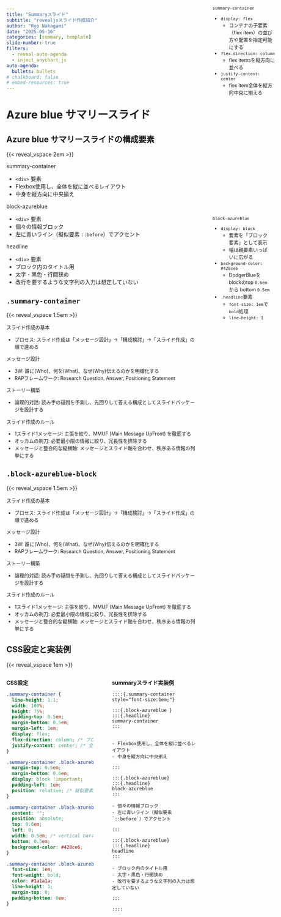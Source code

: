 ```yaml
---
title: "Summaryスライド"
subtitle: "revealjsスライド作成紹介"
author: "Ryo Nakagami"
date: "2025-05-16"
categories: [summary, template]
slide-number: true
filters:
  - reveal-auto-agenda
  - inject_anychart_js
auto-agenda:
  bullets: bullets
# chalkboard: false
# embed-resources: true
---
```


# Azure blue サマリースライド

## Azure blue サマリースライドの構成要素

{{< reveal_vspace 2em >}}

::::{.summary-container style="font-size:1em;"}

:::{.block-azureblue }
:::{.headline}
summary-container
:::

- `<div>` 要素
- Flexbox使用し、全体を縦に並べるレイアウト
- 中身を縦方向に中央揃え

:::

:::{.block-azureblue}
:::{.headline}
block-azureblue
:::

- `<div>` 要素
- 個々の情報ブロック
- 左に青いライン（擬似要素 `::before`）でアクセント

:::

:::{.block-azureblue}
:::{.headline}
headline
:::

- `<div>` 要素
- ブロック内のタイトル用
- 太字・黒色・行間狭め
- 改行を要するような文字列の入力は想定していない

:::

::::



## `.summary-container`

{{< reveal_vspace 1.5em >}}

::::{.summary-container #azureblue-block-container style="font-size:0.9em;"}

:::{.block-azureblue #azureblue-block}
:::{.headline}
スライド作成の基本
:::


- プロセス: スライド作成は「メッセージ設計」→「構成検討」→「スライド作成」の順で進める

:::

:::{.block-azureblue #azureblue-block2}
:::{.headline}
メッセージ設計
:::

- 3W: 誰に(Who)、何を(What)、なぜ(Why)伝えるのかを明確化する
- RAPフレームワーク: Research Question, Answer, Positioning Statement

:::

:::{.block-azureblue #azureblue-block3}
:::{.headline}
ストーリー構築
:::

- 論理的対話: 読み手の疑問を予測し、先回りして答える構成としてスライドパッケージを設計する

:::

:::{.block-azureblue #azureblue-block4}
:::{.headline}
スライド作成のルール
:::

- 1スライド1メッセージ: 主張を絞り、MMUF (Main Message UpFront) を徹底する
- オッカムの剃刀: 必要最小限の情報に絞り、冗長性を排除する
- メッセージと整合的な縦横軸: メッセージとスライド軸を合わせ、秩序ある情報の列挙にする

:::

::::

:::{.message-box style="position: absolute; top: 4em; left: 80%; font-size:0.9em; width:13em;"}

[`summary-container`]{.border-bottom #tip1 style="width: 12em; text-align: center;"}

- `display: flex`
  - コンテナの子要素（flex item）の並び方や配置を指定可能にする
- `flex-direction: column`
  - flex itemsを縦方向に並べる
- `justify-content: center`
  - flex item全体を縦方向中央に揃える

:::




<!-- leader line section -->

[]{.leaderline start="#azureblue-block-container" 
    start-socket="right" 
    end="#tip1" 
    color="#575757" end-socket="left" size="3" 
    start-border-style="color:#575757; x: -2.5%; y:0%; width:75%; height:100%"
    path="grid"}   


## `.block-azureblue-block` 

{{< reveal_vspace 1.5em >}}

::::{.summary-container style="font-size:0.9em;"}

:::{.block-azureblue #azureblue-block1}
:::{.headline}
スライド作成の基本
:::


- プロセス: スライド作成は「メッセージ設計」→「構成検討」→「スライド作成」の順で進める

:::

:::{.block-azureblue #azureblue-block2}
:::{.headline}
メッセージ設計
:::

- 3W: 誰に(Who)、何を(What)、なぜ(Why)伝えるのかを明確化する
- RAPフレームワーク: Research Question, Answer, Positioning Statement

:::

:::{.block-azureblue #azureblue-block3}
:::{.headline}
ストーリー構築
:::

- 論理的対話: 読み手の疑問を予測し、先回りして答える構成としてスライドパッケージを設計する

:::

:::{.block-azureblue #azureblue-block4}
:::{.headline}
スライド作成のルール
:::

- 1スライド1メッセージ: 主張を絞り、MMUF (Main Message UpFront) を徹底する
- オッカムの剃刀: 必要最小限の情報に絞り、冗長性を排除する
- メッセージと整合的な縦横軸: メッセージとスライド軸を合わせ、秩序ある情報の列挙にする

:::

::::


:::{.message-box style="position: absolute; top: 15%; left: 80%; font-size:0.9em; width:12em;"}

[`block-azureblue`]{.border-bottom #tip2  style="width: 10em; text-align: center;"}

- `display: block`
  - 要素を「ブロック要素」として表示
  - 幅は親要素いっぱいに広がる
- `background-color: #428ce6`
  - DodgerBlueをblockのtop `0.6em` から bottom `0.5em`
- `.headline`要素
  - `font-size: 1em`で`bold`処理
  - `line-height: 1`

:::

<!-- leader line section -->

[]{.leaderline start="#azureblue-block1" 
    start-socket="right" 
    end="#tip2" 
    color="#575757" end-socket="left" size="3" 
    start-border-style="color:#575757; x: -1.5%; y:3%; width:75%; height:97.5%"
    path="grid"}   

[]{.leaderline start="#azureblue-block2" 
    start-socket="right" 
    end="#tip2" 
    color="#575757" end-socket="left" size="3" 
    start-border-style="color:#575757; x: -1.5%; y:3%; width:75%; height:97.5%"
    path="grid"}   

[]{.leaderline start="#azureblue-block3" 
    start-socket="right" 
    end="#tip2" 
    color="#575757" end-socket="left" size="3" 
    start-border-style="color:#575757; x: -1.5%; y:3%; width:75%; height:97.5%"
    path="grid"}   

[]{.leaderline start="#azureblue-block4" 
    start-socket="right" 
    end="#tip2" 
    color="#575757" end-socket="left" size="3" 
    start-border-style="color:#575757; x: -1.5%; y:3%; width:75%; height:97.5%"
    path="grid"}   

## CSS設定と実装例

{{< reveal_vspace 1em >}}

:::: {.columns}
:::  {.column style="width:45%; height: 90%; padding-right:1em;"}

[**CSS設定**]{.border-bottom style="width: 100%; text-align: center;"}

```css
.summary-container {
  line-height: 1.1;
  width: 100%;
  height: 75%;
  padding-top: 0.5em;
  margin-bottom: 0.5em;
  margin-left: 1em;
  display: flex;
  flex-direction: column; /* ブロックを縦に並べる */
  justify-content: center; /* 全体を縦方向中央に揃える（親の高さ次第） */
}

.summary-container .block-azureblue {
  margin-top: 0.5em;
  margin-bottom: 0.6em;
  display: block !important;
  padding-left: 1em;
  position: relative; /* 疑似要素設定に必要 */
}

.summary-container .block-azureblue::before {
  content: "";
  position: absolute;
  top: 0.6em;
  left: 0;
  width: 0.5em; /* vertical barのwidth指定 */
  bottom: 0.5em;
  background-color: #428ce6;
}

.summary-container .block-azureblue .headline {
  font-size: 1em;
  font-weight: bold;
  color: #1a1a1a;
  line-height: 1;
  margin-top: 0;
  padding-bottom: 0em;
}
```



:::
::: {.column style="width:45%; height: 90%; padding-left:1em;"}


[**summaryスライド実装例**]{.border-bottom style="width: 100%; text-align: center;"}

```qmd
::::{.summary-container style="font-size:1em;"}

:::{.block-azureblue }
:::{.headline}
summary-container
:::


- Flexbox使用し、全体を縦に並べるレイアウト
- 中身を縦方向に中央揃え

:::

:::{.block-azureblue}
:::{.headline}
block-azureblue
:::

- 個々の情報ブロック
- 左に青いライン（擬似要素 `::before`）でアクセント

:::

:::{.block-azureblue}
:::{.headline}
headline
:::

- ブロック内のタイトル用
- 太字・黒色・行間狭め
- 改行を要するような文字列の入力は想定していない

:::

::::
```



:::
::::
